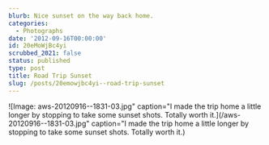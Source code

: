 ```yaml
---
blurb: Nice sunset on the way back home.
categories:
  - Photographs
date: '2012-09-16T00:00:00'
id: 20eMoWjBc4yi
scrubbed_2021: false
status: published
type: post
title: Road Trip Sunset
slug: /posts/20emowjbc4yi--road-trip-sunset
---
```


![Image: aws-20120916--1831-03.jpg" caption="I made the trip home a little longer by stopping to take some sunset shots. Totally worth it.](/aws-20120916--1831-03.jpg" caption="I made the trip home a little longer by stopping to take some sunset shots. Totally worth it.)
